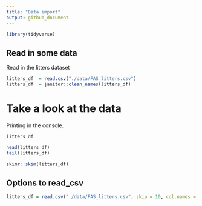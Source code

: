 ```yaml
---
title: "Data import"
output: github_document
---
```


```r
library(tidyverse)
```
## Read in some data

Read in the litters dataset

```r
litters_df  = read.csv("./data/FAS_litters.csv")
litters_df  = janitor::clean_names(litters_df)
```

# Take a look at the data

Printing in the console.
```r
litters_df
```

```r
head(litters_df)
tail(litters_df)
```

```r
skimr::skim(litters_df)
```


## Options to read_csv
```r
litters_df = read.csv("./data/FAS_litters.csv", skip = 10, col.names = FALSE)
```

